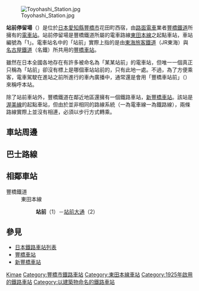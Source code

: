 {{redirect|站前车站|[[爱知县|爱知县]][[名古屋市|名古屋市]]的同名车站|车站前车站 (名古屋市)}}
{{日本車站資訊
|公司色 = #006666
|站名 = 站前停留場
|圖片 = Ekimae Station (Toyohashi Railroad).jpg
|pxl = 256px
|圖片説明 = 
|日文原名 = 駅前
|平假名 = えきまえ
|羅馬拼音 = Ekimae
|電報略號 = 
|所屬公司 = [[豐橋鐵道|豐橋鐵道]]
|所在地 = [[愛知縣|愛知縣]][[豐橋市|豐橋市]]花田町西宿
|車站構造 = [[地面車站|地面車站]]
|月台配置 = 2面1線
|啟用年月日 = 1925年（[[大正|大正]]14年）7月14日
|廢站年月日 = 
|上下車人次 = 
|統計年度 =
|轉車 = [[新豐橋站|新豐橋站]]（[[渥美線|渥美線]]）<br/>[[豐橋站|豐橋站]]（[[東海旅客鐵道|JR]]、[[名古屋鐵道|名鐵]]線）
|備註 = 
|全寬備註 = 
|adjacent = {{Adjacent stations|system=豐橋鐵道|line=東田本線|right=站前大通|note-mid={{車站編號s|#006666|white|1}}<br/>起點站|note-right=2<br>0.3km}}
}}
[[Image:Toyohashi_Station.jpg|thumb]]

'''站前停留場'''（{{jpn|j=駅前停留場|hg=えきまえていりゅうじょう|rm=Ekimae teiryūjō|f=y}}）是位於[[日本|日本]][[愛知縣|愛知縣]][[豐橋市|豐橋市]]花田町西宿，由[[路面電車|路面電車]]業者[[豐橋鐵道|豐橋鐵道]]所擁有的[[電車站|電車站]]。站前停留場是豐橋鐵道所屬的電車路線[[東田本線|東田本線]]之起點車站，車站編號為「1」。電車站名中的「站前」實際上指的是由[[東海旅客鐵道|東海旅客鐵道]]（JR東海）與[[名古屋鐵道|名古屋鐵道]]（名鐵）所共用的[[豐橋車站|豐橋車站]]。

雖然在日本全國各地存在有許多被命名為「某某站前」的電車站，但唯一一個真正只稱為「站前」卻沒有標上是哪個車站站前的，只有此地一處。不過，為了方便乘客，電車駕駛在進站之前所進行的車內廣播中，通常還是會用「豐橋車站前」（{{lang|ja|豊橋駅前}}）來稱呼本站。

除了站前車站外，豐橋鐵道在鄰近地區還擁有一個鐵路車站，[[新豐橋車站|新豐橋車站]]。該站是[[渥美線|渥美線]]的起點車站，但由於並非相同的路線系統（一為電車線一為鐵路線），兩條路線實際上並沒有相連，必須以步行方式轉乘。

== 車站周邊 ==
{{See|豐橋站#車站周邊}}

== 巴士路線 ==
{{See|豐橋站#巴士路線}}

== 相鄰車站 ==
; 豐橋鐵道
: 東田本線
:: '''站前'''（1）－[[站前大通停留場|站前大通]]（2）

== 參見 ==
* [[日本鐵路車站列表|日本鐵路車站列表]]
* [[豐橋車站|豐橋車站]]
* [[新豐橋車站|新豐橋車站]]

{{豐橋鐵道東田本線}}
{{中部車站百選}}
{{DEFAULTSORT:Ekimae}}
[[Category:日本鐵路車站_E|Kimae]]
[[Category:豐橋市鐵路車站|Category:豐橋市鐵路車站]]
[[Category:東田本線車站|Category:東田本線車站]]
[[Category:1925年啟用的鐵路車站|Category:1925年啟用的鐵路車站]]
[[Category:以建築物命名的鐵路車站|Category:以建築物命名的鐵路車站]]